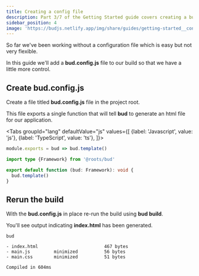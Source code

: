 ```yaml
---
title: Creating a config file
description: Part 3/7 of the Getting Started guide covers creating a bud.config.js file
sidebar_position: 4
image: 'https://budjs.netlify.app/img/share/guides/getting-started__config.png'
---
```



So far we've been working without a configuration file which is easy but not very flexible. 

In this guide we'll add a **bud.config.js** file to our build so that we have a little more control.

## Create bud.config.js

Create a file titled **bud.config.js** file in the project root. 

This file exports a single function that will tell **bud** to generate an html file for our application.

<Tabs
  groupId="lang"
  defaultValue="js"
  values={[
    {label: 'Javascript', value: 'js'},
    {label: 'TypeScript', value: 'ts'},
  ]}>
  <TabItem value="js">

```js title='bud.config.js'
module.exports = bud => bud.template()
```

  </TabItem>
  <TabItem value="ts">

```ts title='bud.config.ts'
import type {Framework} from '@roots/bud'

export default function (bud: Framework): void {
  bud.template()
}
```

  </TabItem>
</Tabs>


## Rerun the build

With the **bud.config.js** in place re-run the build using **bud build**.

You'll see output indicating **index.html** has been generated.

```shell {3} title='$ bud build'
bud

- index.html                         467 bytes
- main.js         minimized          56 bytes
- main.css        minimized          51 bytes

Compiled in 604ms
```
